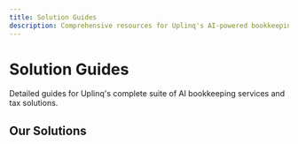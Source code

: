 ```yaml
---
title: Solution Guides
description: Comprehensive resources for Uplinq's AI-powered bookkeeping and tax solutions
---
```


# Solution Guides

Detailed guides for Uplinq's complete suite of AI bookkeeping services and tax solutions.

## Our Solutions

<Cards>
  <Card title="AI Bookkeeping: Cash Basis" href="/docs/bookkeeping-tax-solution-guides/ai-bookkeeping-cash-basis" icon="lucide-calculator" />
  <Card title="Historical AI Bookkeeping" href="/docs/bookkeeping-tax-solution-guides/historical-ai-bookkeeping" icon="lucide-history" />
  <Card title="Enhanced AI Bookkeeping Products" href="/docs/bookkeeping-tax-solution-guides/enhanced-ai-bookkeeping" icon="lucide-zap" />
  <Card title="AI Tax Filing" href="/docs/bookkeeping-tax-solution-guides/ai-tax-filing" icon="lucide-file-text" />
  <Card title="Historical AI Tax Filing" href="/docs/bookkeeping-tax-solution-guides/historical-ai-tax-filing" icon="lucide-calendar" />
  <Card title="Enhanced AI Tax Filing" href="/docs/bookkeeping-tax-solution-guides/enhanced-ai-tax-filing" icon="lucide-layers" />
  <Card title="AI Tax Strategy" href="/docs/bookkeeping-tax-solution-guides/ai-tax-strategy" icon="lucide-trending-up" />
</Cards>